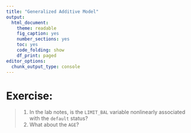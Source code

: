 ```yaml
---
title: "Generalized Additive Model"
output: 
  html_document: 
    theme: readable
    fig_caption: yes
    number_sections: yes
    toc: yes
    code_folding: show
    df_print: paged
editor_options: 
  chunk_output_type: console
---
```


# **Exercise:** 

> 1. In the lab notes, is the `LIMIT_BAL` variable nonlinearly associated with the `default` status? 
> 2. What about the `AGE`?

